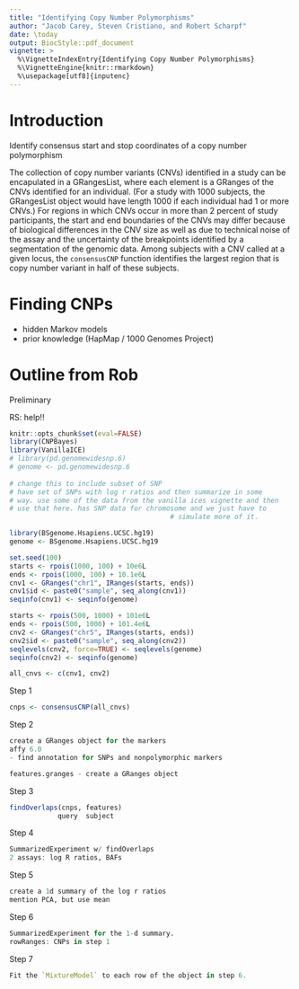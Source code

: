 ```yaml
---
title: "Identifying Copy Number Polymorphisms"
author: "Jacob Carey, Steven Cristiano, and Robert Scharpf"
date: \today
output: BiocStyle::pdf_document
vignette: >
  %\VignetteIndexEntry{Identifying Copy Number Polymorphisms}
  %\VignetteEngine{knitr::rmarkdown}
  %\usepackage[utf8]{inputenc} 
---
```


# Introduction

Identify consensus start and stop coordinates of a copy number
polymorphism

The collection of copy number variants (CNVs) identified in a study
can be encapulated in a GRangesList, where each element is a GRanges
of the CNVs identified for an individual.  (For a study with 1000
subjects, the GRangesList object would have length 1000 if each
individual had 1 or more CNVs.)  For regions in which CNVs occur in
more than 2 percent of study participants, the start and end
boundaries of the CNVs may differ because of biological differences in
the CNV size as well as due to technical noise of the assay and the
uncertainty of the breakpoints identified by a segmentation of the
genomic data.  Among subjects with a CNV called at a given locus, the
`consensusCNP` function identifies the largest region that is copy
number variant in half of these subjects.

# Finding CNPs
- hidden Markov models
- prior knowledge (HapMap / 1000 Genomes Project)

# Outline from Rob
Preliminary

RS: help!!
```r
knitr::opts_chunk$set(eval=FALSE)
library(CNPBayes)
library(VanillaICE)
# library(pd.genomewidesnp.6)
# genome <- pd.genomewidesnp.6
 
# change this to include subset of SNP
# have set of SNPs with log r ratios and then summarize in some
# way. use some of the data from the vanilla ices vignette and then
# use that here. has SNP data for chromosome and we just have to
                                        # simulate more of it.

library(BSgenome.Hsapiens.UCSC.hg19)
genome <- BSgenome.Hsapiens.UCSC.hg19

set.seed(100)
starts <- rpois(1000, 100) + 10e6L
ends <- rpois(1000, 100) + 10.1e6L
cnv1 <- GRanges("chr1", IRanges(starts, ends))
cnv1$id <- paste0("sample", seq_along(cnv1))
seqinfo(cnv1) <- seqinfo(genome)

starts <- rpois(500, 1000) + 101e6L
ends <- rpois(500, 1000) + 101.4e6L
cnv2 <- GRanges("chr5", IRanges(starts, ends))
cnv2$id <- paste0("sample", seq_along(cnv2))
seqlevels(cnv2, force=TRUE) <- seqlevels(genome)
seqinfo(cnv2) <- seqinfo(genome)

all_cnvs <- c(cnv1, cnv2)
```

Step 1

```r
cnps <- consensusCNP(all_cnvs)
```

Step 2
```r
create a GRanges object for the markers
affy 6.0
- find annotation for SNPs and nonpolymorphic markers

features.granges - create a GRanges object
```

Step 3 
```r
findOverlaps(cnps, features)
            query  subject
```

Step 4
```r
SummarizedExperiment w/ findOverlaps
2 assays: log R ratios, BAFs
```

Step 5 
```r
create a 1d summary of the log r ratios 
mention PCA, but use mean
```

Step 6
```r
SummarizedExperiment for the 1-d summary.
rowRanges: CNPs in step 1
```

Step 7
```r
Fit the `MixtureModel` to each row of the object in step 6.
```
